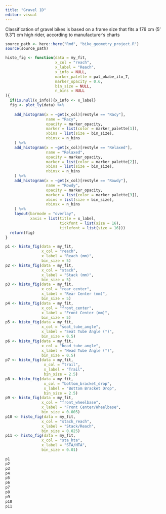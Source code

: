 ```yaml
---
title: "Gravel 1D"
editor: visual
---
```


Classification of gravel bikes is based on a frame size that fits a 176 cm (5' 9.3") cm high rider, according to manufacturer's charts

```r
source_path <- here::here("Rmd", "bike_geometry_project.R")
source(source_path)
```


```r

histo_fig <- function(data = my_fit,
                      x_col = "reach",
                      x_label = "Reach",
                      x_info = NULL,
                      marker_palette = pal_okabe_ito_7,
                      marker_opacity = 0.6,
                      bin_size = NULL,
                      n_bins = NULL
){
  if(is.null(x_info)){x_info <- x_label}
  fig <- plot_ly(data) %>%
    
    add_histogram(x = ~get(x_col)[restyle == "Racy"],
                  name = "Racy",
                  opacity = marker_opacity,
                  marker = list(color = marker_palette[1]),
                  xbins = list(size = bin_size),
                  nbinsx = n_bins
    ) %>%
    add_histogram(x = ~get(x_col)[restyle == "Relaxed"],
                  name = "Relaxed",
                  opacity = marker_opacity,
                  marker = list(color = marker_palette[2]),
                  xbins = list(size = bin_size),
                  nbinsx = n_bins
    ) %>%
    add_histogram(x = ~get(x_col)[restyle == "Rowdy"],
                  name = "Rowdy",
                  opacity = marker_opacity,
                  marker = list(color = marker_palette[3]),
                  xbins = list(size = bin_size),
                  nbinsx = n_bins
    ) %>%
    layout(barmode = "overlay",
           xaxis = list(title = x_label,
                        tickfont = list(size = 16),
                        titlefont = list(size = 16)))
  return(fig)
}

```

```r
p1 <- histo_fig(data = my_fit,
                x_col = "reach",
                x_label = "Reach (mm)",
                bin_size = 5)
p2 <- histo_fig(data = my_fit,
                x_col = "stack",
                x_label = "Stack (mm)",
                bin_size = 5)
p3 <- histo_fig(data = my_fit,
                x_col = "rear_center",
                x_label = "Rear Center (mm)",
                bin_size = 5)
p4 <- histo_fig(data = my_fit,
                x_col = "front_center",
                x_label = "Front Center (mm)",
                bin_size = 5)
p5 <- histo_fig(data = my_fit,
                x_col = "seat_tube_angle",
                x_label = "Seat Tube Angle (°)",
                bin_size = 0.5)
p6 <- histo_fig(data = my_fit,
                x_col = "head_tube_angle",
                x_label = "Head Tube Angle (°)",
                bin_size = 0.5)
p7 <- histo_fig(data = my_fit,
                 x_col = "trail",
                 x_label = "Trail",
                 bin_size = 2.5)
p8 <- histo_fig(data = my_fit,
                 x_col = "bottom_bracket_drop",
                 x_label = "Bottom Bracket Drop",
                 bin_size = 2.5)
p9 <- histo_fig(data = my_fit,
                x_col = "front_wheelbase",
                x_label = "Front Center/Wheelbase",
                bin_size = 0.005)
p10 <- histo_fig(data = my_fit,
                x_col = "stack_reach",
                x_label = "Stack/Reach",
                bin_size = 0.025)
p11 <- histo_fig(data = my_fit,
                x_col = "sta_hta",
                x_label = "STA/HTA",
                bin_size = 0.01)

p1
p2
p3
p4
p5
p6
p7
p8
p9
p10
p11
```
